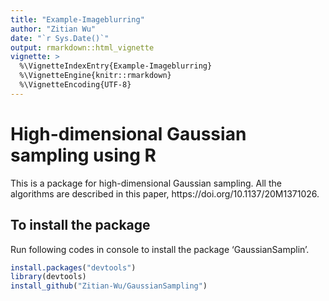 ```yaml
---
title: "Example-Imageblurring"
author: "Zitian Wu"
date: "`r Sys.Date()`"
output: rmarkdown::html_vignette
vignette: >
  %\VignetteIndexEntry{Example-Imageblurring}
  %\VignetteEngine{knitr::rmarkdown}
  %\VignetteEncoding{UTF-8}
---
```


# High-dimensional Gaussian sampling using R

This is a package for high-dimensional Gaussian sampling. All the algorithms are described in this paper, https://doi.org/10.1137/20M1371026.

## To install the package
Run following codes in console to install the package 'GaussianSamplin'.
```r
install.packages("devtools")
library(devtools)
install_github("Zitian-Wu/GaussianSampling")
```


